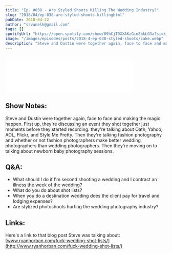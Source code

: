```yaml
---
title: "Ep. #038 - Are Styled Shoots Killing The Wedding Industry?"
slug: "2018/04/ep-038-are-styled-shoots-killinghtml"
pubDate: 2018-04-22
author: "srvanelk@gmail.com"
tags: []
spotifyUrl: "https://open.spotify.com/show/09hCjT9XXAKzGin8bkLG3a?si=kjRZvQ1JTb6Ov3HVzSSlWA"
image: "/images/episodes/posts/2018-4-ep-038-styled-shoots/cake.webp"
description: "Steve and Dustin were together again, face to face and making the magic happen. First up, they're discussing an event they shot together just moments before they started recording. Then they're talking follow up, and they're talking about Oath, Yahoo, AOL, Flickr, and Style Me Pretty. Then they're talking fashion photography and whether or not fashion photographers make better wedding photographers than wedding photographers. Then they're moving on to talking about newborn baby photography sessions."
---
```


<figure>
  <img src="/images/episodes/posts/2018-4-ep-038-styled-shoots/cake.webp" alt="" />
</figure>
<iframe
  class="embedly-embed"
  src="//cdn.embedly.com/widgets/media.html?src=https%3A%2F%2Fanchor.fm%2Fweddingphotohangover%2Fembed%2Fepisodes%2FEp--038---Are-Styled-Shoots-Killing-The-Wedding-Industry-e1rigu&url=https%3A%2F%2Fanchor.fm%2Fweddingphotohangover%2Fepisodes%2FEp--038---Are-Styled-Shoots-Killing-The-Wedding-Industry-e1rigu&key=61d05c9d54e8455ea7a9677c366be814&type=text%2Fhtml&schema=anchor&wmode=opaque"
  width="400"
  height="102"
  scrolling="no"
  frameborder="0"
  allow="autoplay; fullscreen"
  allowfullscreen="true"
></iframe>

## Show Notes:
Steve and Dustin were together again, face to face and making the magic happen. First up, they're discussing an event they shot together just moments before they started recording. they're talking about Oath, Yahoo, AOL, Flickr, and Style Me Pretty. Then they're talking fashion photography and whether or not fashion photographers make better wedding photographers than wedding photographers. Then they're moving on to talking about newborn baby photography sessions.

## Q&A:
- What should I do if I'm second shooting a wedding and I contract an illness the week of the wedding?
- What do you do about shot lists?
- When you do a destination wedding does the client pay for travel and lodging expenses?
- Are stylized photoshoots hurting the wedding photography industry?

## Links:
Here's a link to that blog post Steve was talking about:  
[www.ryanhorban.com/fuck-wedding-shot-lists/](http://www.ryanhorban.com/fuck-wedding-shot-lists/)
